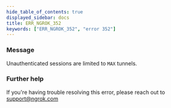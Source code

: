```yaml
---
hide_table_of_contents: true
displayed_sidebar: docs
title: ERR_NGROK_352
keywords: ["ERR_NGROK_352", "error 352"]
---
```


### Message

Unauthenticated sessions are limited to `MAX` tunnels.

### Further help

If you're having trouble resolving this error, please reach out to [support@ngrok.com](mailto:support@ngrok.com?subject=Help%20with%20ERR_NGROK_352)

